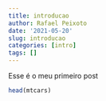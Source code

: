 ```yaml
---
title: introducao
author: Rafael Peixoto
date: '2021-05-20'
slug: introducao
categories: [intro]
tags: []
---
```


Esse é o meu primeiro post

```r
head(mtcars)
```

